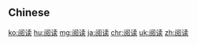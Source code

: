 {{also|閱讀}}
==Chinese==
{{zh-see|閱讀}}

[[ko:阅读]]
[[hu:阅读]]
[[mg:阅读]]
[[ja:阅读]]
[[chr:阅读]]
[[uk:阅读]]
[[zh:阅读]]